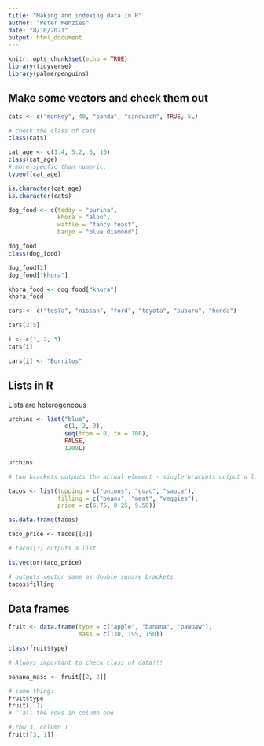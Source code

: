 ```yaml
---
title: "Making and indexing data in R"
author: "Peter Menzies"
date: "8/10/2021"
output: html_document
---
```


```r
knitr::opts_chunk$set(echo = TRUE)
library(tidyverse)
library(palmerpenguins)
```

## Make some vectors and check them out

```r
cats <- c("monkey", 40, "panda", "sandwich", TRUE, 5L)

# check the class of cats
class(cats)
```

```r
cat_age <- c(1.4, 5.2, 6, 10)
class(cat_age)
# more specfic than numeric:
typeof(cat_age)

is.character(cat_age)
is.character(cats)
```

```r
dog_food <- c(teddy = "purina",
              khora = "alpo",
              waffle = "fancy feast",
              banjo = "blue diamond")

dog_food
class(dog_food)

dog_food[2]
dog_food["khora"]

khora_food <- dog_food["khora"]
khora_food
```

```r
cars <- c("tesla", "nissan", "ford", "toyota", "subaru", "honda")

cars[2:5]

i <- c(1, 2, 5)
cars[i]

cars[i] <- "Burritos"
```


## Lists in R

Lists are heterogeneous

```r
urchins <- list("blue", 
                c(1, 2, 3),
                seq(from = 0, to = 100),
                FALSE, 
                1200L)

urchins

# two brackets outputs the actual element - single brackets output a list containing just the indexed element(s)
```

```r
tacos <- list(topping = c("onions", "guac", "sauce"),
              filling = c("beans", "meat", "veggies"),
              price = c(6.75, 8.25, 9.50))

as.data.frame(tacos)

taco_price <- tacos[[3]]

# tacos[3] outputs a list

is.vector(taco_price)

# outputs vector same as double square brackets
tacos$filling
```

## Data frames

```r
fruit <- data.frame(type = c("apple", "banana", "pawpaw"),
                    mass = c(130, 195, 150))

class(fruit$type)

# Always important to check class of data!!!

banana_mass <- fruit[[2, 2]]

# same thing:
fruit$type
fruit[, 1]
# ^ all the rows in column one

# row 3, column 1
fruit[[3, 1]]
```






